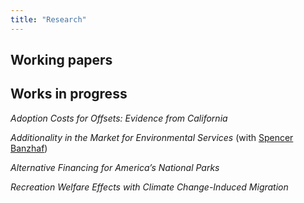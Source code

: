 ```yaml
---
title: "Research"
---
```


## Working papers

## Works in progress

*Adoption Costs for Offsets: Evidence from California*

*Additionality in the Market for Environmental Services* (with [Spencer Banzhaf](https://spencerbanzhaf.wordpress.ncsu.edu/))

*Alternative Financing for America's National Parks*

*Recreation Welfare Effects with Climate Change-Induced Migration*